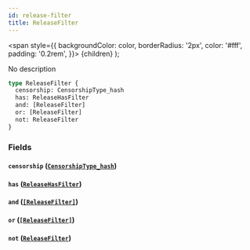 ```yaml
---
id: release-filter
title: ReleaseFilter
---
```


<span
style={{
      backgroundColor: color,
      borderRadius: '2px',
      color: '#fff',
      padding: '0.2rem',
    }}>
{children}
</span>
);

No description

```graphql
type ReleaseFilter {
  censorship: CensorshipType_hash
  has: ReleaseHasFilter
  and: [ReleaseFilter]
  or: [ReleaseFilter]
  not: ReleaseFilter
}
```

### Fields

#### `censorship` ([`CensorshipType_hash`](/docs/schema/inputs/censorship-type-hash))

#### `has` ([`ReleaseHasFilter`](/docs/schema/enums/release-has-filter))

#### `and` ([`[ReleaseFilter]`](/docs/schema/inputs/release-filter))

#### `or` ([`[ReleaseFilter]`](/docs/schema/inputs/release-filter))

#### `not` ([`ReleaseFilter`](/docs/schema/inputs/release-filter))
